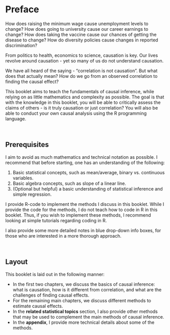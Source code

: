 # Preface {.unnumbered}

How does raising the minimum wage cause unemployment levels to change? How does going to university cause our career earnings to change? How does taking the vaccine cause our chances of getting the disease to change? How do diversity policies cause changes in reported discrimination?

From politics to health, economics to science, causation is key. Our lives revolve around causation - yet so many of us do not understand causation.

We have all heard of the saying - "correlation is not causation". But what does that actually mean? How do we go from an observed correlation to finding the causal effect?

This booklet aims to teach the fundamentals of causal inference, while relying on as little mathematics and complexity as possible. The goal is that with the knowledge in this booklet, you will be able to critically assess the claims of others - is it truly causation or just correlation? You will also be able to conduct your own causal analysis using the R programming language.

<br />

## Prerequisites

I aim to avoid as much mathematics and technical notation as possible. I recommend that before starting, one has an understanding of the following:

1.  Basic statistical concepts, such as mean/average, binary vs. continuous variables.
2.  Basic algebra concepts, such as slope of a linear line.
3.  (Optional but helpful) a basic understanding of statistical inference and simple regression.

I provide R-code to implement the methods I discuss in this booklet. While I provide the code for the methods, I do not teach how to code in R in this booklet. Thus, if you wish to implement these methods, I recommend looking at simple tutorials regarding coding in R.

I also provide some more detailed notes in blue drop-down info boxes, for those who are interested in a more thorough approach.

<br />

## Layout

This booklet is laid out in the following manner:

-   In the first two chapters, we discuss the basics of causal inference: what is causation, how is it different from correlation, and what are the challenges of finding causal effects.
-   For the remaining main chapters, we discuss different methods to estimate causal effects.
-   In the **related statistical topics** section, I also provide other methods that may be used to complement the main methods of causal inference.
-   In the **appendix**, I provide more technical details about some of the methods.
